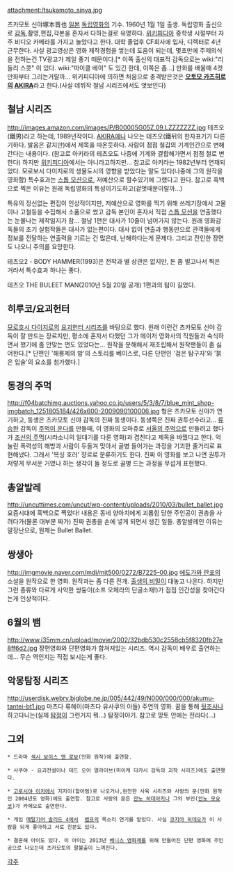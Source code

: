attachment:/tsukamoto_sinya.jpg

츠카모토 신야塚本晋也
[[일본]] [[독립영화]]의 기수. 1960년 1월 1일 출생. 독립영화 출신으로 [[감독]],촬영,편집,각본을 혼자서 다하는걸로 유명하다. [http://ja.wikipedia.org/wiki/%E5%A1%9A%E6%9C%AC%E6%99%8B%E4%B9%9F 위키피디아] 중학생 시절부터 자주 비디오 카메라를 가지고 놀았다고 한다. 대학 졸업후 CF회사에 입사, 디렉터로 4년 근무한다. 사실 광고영상은 영화 제작경험을 쌓는데 도움이 되는데, 몇초만에 주제의식을 전하는건 TV광고가 제일 좋기 때문이다.[* 이쪽 출신의 대표적 감독으로는 wiki:"리들리 스콧" 이 있다. wiki:"마이클 베이" 도 있긴 한데, 이쪽은 좀...] 만화를 배울때 4컷만화부터 그리는거랄까... 위키피디아에 의하면 처음으로 충격받은것은 '''[[오토모 카츠히로]]의 [[AKIRA]]'''라고 한다.(사실 데뷔작 철남 시리즈에서도 엿보인다)

== 철남 시리즈 ==
http://images.amazon.com/images/P/B00005G05Z.09.LZZZZZZZ.jpg
테츠오(鐵男)라고 하는데, 1989년작이다. [[AKIRA]]에나 나오는 테츠오(鐵뒤의 한자표기가 다른기하다. 발음은 같지만)에서 제목을 따온듯하다. 사람이 점점 철갑의 기계인간으로 변해간다는 내용이다. (참고로 아키라의 테츠오도 나중에 기계와 결합해가면서 점점 철로 변한다) 하지만 [http://ja.wikipedia.org/wiki/%E9%89%84%E7%94%B7 위키피디아]에서는 아니라고하지만... 참고로 아키라는 1982년부터 연재되었다. 모로보시 다이지로의 생물도시의 영향을 받았다는 말도 있다(나중에 그의 원작을 영화함) 특수효과는 [[스톱 모션]]으로, 저예산으로 할수있기에 그랬다고 한다. 참고로 흑백으로 찍은 이유는 원래 독립영화의 특성이기도하고(겉멋때문이랄까...) 

특유의 정신없는 편집이 인상적이지만, 저예산으로 영화를 찍기 위해 쓰레기장에서 고물이나 고철등을 수집해서 소품으로 썼고 감독 본인이 혼자서 직접 [[스톱 모션]]을 연출했다는 눈물나는 제작일지가 참... 철남 1편은 대사가 10줄이 넘어가지 않는다. 원래 영화감독들의 초기 실험작들은 대사가 없는편이다. 대사 없이 연출과 행동만으로 관객들에게 정보를 전달하는 연출력을 기르는 건 많은데, 난해하다는게 문제다. 그리고 잔인한 장면도 나오니 주의를 요망한다. 

테츠오2 - BODY HAMMER(1993)은 전작과 별 상관은 없지만, 돈 좀 벌고나서 찍은 거라서 특수효과 하나는 좋다. 

테츠오 THE BULEET MAN(2010년 5월 20일 공개)
1편과의 텀이 길었다.

== 히루코/요괴헌터 ==
[[모로호시 다이지로]]의 [[요괴헌터 시리즈]]를 바탕으로 했다. 원래 이런건 츠카모토 신야 감독이 잘 만드는 장르지만, 평소에 혼자서 다했던 그가 메이저 영화사의 직원들과 숙식하면서 했기에 좀 안맞는 면도 있었다는... 원작을 분해해서 재조립해서 원작팬들이 좀 싫어한다.[* 단편인 '해룡제의 밤'의 스토리를 베이스로, 다른 단편인 '검은 탐구자'와 '붉은 입술'의 요소를 첨가했다.]

== 동경의 주먹 ==
http://f04batchimg.auctions.yahoo.co.jp/users/5/3/8/7/blue_mint_shop-imgbatch_1251805184/426x600-2009090100006.jpg
형은 츠카모토 신야가 연기하고, 동생은 츠카모토 신야 감독의 진짜 동생이다. 동생쪽은 진짜 권투선수라고... [[류승완]] 감독이 [[주먹이 운다]]를 만들때, 이 영화의 오마쥬로 [[서울의 주먹]]으로 만들려고 했다가 [[조선의 주먹]](시라소니의 일대기를 다룬 영화)과 겹친다고 제목을 바꿨다고 한다. 억눌린 폭력성의 해방과 사람이 두들겨 맞아서 골병 들어가는 과정을 기괴한 줄거리로 표현해냈다. 그래서 '복싱 호러' 쟝르로 분류하기도 한다. 진짜 이 영화를 보고 나면 권투가 저렇게 무서운 거였나 하는 생각이 들 정도로 골병 드는 과정을 무섭게 표현했다.
== 총알발레 ==
http://uncuttimes.com/uncut/wp-content/uploads/2010/03/bullet_ballet.jpg
요즘시대에 흑백으로 찍었다! 내용은 동네 양아치에게 괴롭힘 당한 주인공이 권총을 사려다가(물론 대부분 짜가) 진짜 권총을 손에 넣게 되면서 생긴 일들. 총알발레인 이유는 말장난으로, 원제는 Bullet Ballet.

== 쌍생아 ==
http://imgmovie.naver.com/mdi/mit500/0272/B7225-00.jpg
[[에도가와 란포]]의 소설을 원작으로 한 영화. 원작과는 좀 다른 전개. [[출생의 비밀]]이 대놓고 나온다. 하지만 그런 종류와 다르게 사악한 쌍둥이(소프 오페라의 단골소재!)가 점점 인간성을 찾아간다는게 인상적이다. 

== 6월의 뱀 ==
http://www.i35mm.cn/upload/movie/2002/32bdb530c2558cb5f8320fb27e8ff6d2.jpg
장편영화와 단편영화가 합쳐져있는 시리즈. 역시 감독이 배우로 출연하는데... 무슨 역인지는 직접 보시는게 좋다.

== 악몽탐정 시리즈 ==
http://userdisk.webry.biglobe.ne.jp/005/442/49/N000/000/000/akumu-tantei-bt1.jpg
마츠다 류헤이(마츠다 유사쿠의 아들) 주연의 영화. 꿈을 통해 [[뒷조사]]나 하고다니는(실제 [[탐정]]이 그런거지 뭐...) 탐정이야기. 참고로 망토 안에는 전라다(...)

== 그외 ==

 * 드라마 [[섹시 보이스 앤 로보]](만화 원작)에 출연함.

 * 사쿠야 - 요괴전설이나 데드 오어 얼라이브(미이케 다카시 감독의 괴작 시리즈)에도 출연했다.

 * [[고로시야 이치]]에서 지지이(할아범)로 나오거나,완전한 사육 시리즈와 사랑의 문(만화 원작인 2004년도 영화)에도 출연함. 참고로 사랑의 문은 [[안노 히데아키]]나 그의 부인([[안노 모요코]])가 카메오로 출연한다. 

 * 게임 [[메탈기어 솔리드 4]]에서  [[뱀프]]의 목소리 연기를 맡았다. 사실 [[코지마 히데오]]가 이 사람을 되게 좋아하고 서로 친분도 있다.

 * 결혼해 아이도 있다. 이 아이는 2013년 [[베니스 영화제]]를 위해 만들어진 단편 영화에 주인공으로 나오는데 츠카모토의 팔불출이 느껴진다.

[[각주]]
